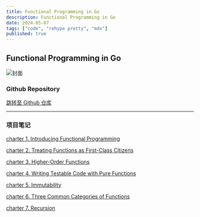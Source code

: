 ```yaml
---
title: Functional Programming in Go
description: Functional Programming in Go
date: 2024-05-07
tags: ["code", "rehype pretty", "mdx"]
published: true
---
```


## Functional Programming in Go

![封面](/fp/FP封面.png)

### Github Repository

[跳转至 Github 仓库](https://github.com/miku-wwl/Functional-Programming-in-Go)

---

### 项目笔记

[charter 1. Introducing Functional Programming](/blog/fp01)

[charter 2. Treating Functions as First-Class Citizens](/blog/fp02)

[charter 3. Higher-Order Functions](/blog/fp03)

[charter 4. Writing Testable Code with Pure Functions](/blog/fp04)

[charter 5. Immutability](/blog/fp05)

[charter 6. Three Common Categories of Functions](/blog/fp06)

[charter 7. Recursion](/blog/fp07)
